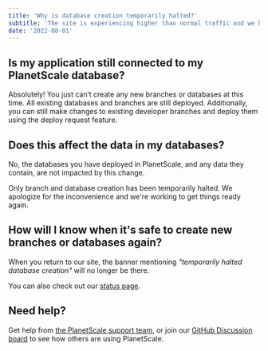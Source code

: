 ```yaml
---
title: 'Why is database creation temporarily halted?'
subtitle: 'The site is experiencing higher than normal traffic and we have temporarily halted database creation.'
date: '2022-08-01'
---
```


## Is my application still connected to my PlanetScale database?

Absolutely! You just can’t create any new branches or databases at this time. All existing databases and branches are still deployed. Additionally, you can still make changes to existing developer branches and deploy them using the deploy request feature.

## Does this affect the data in my databases?

No, the databases you have deployed in PlanetScale, and any data they contain, are not impacted by this change.

Only branch and database creation has been temporarily halted. We apologize for the inconvenience and we're working to get things ready again.

## How will I know when it's safe to create new branches or databases again?

When you return to our site, the banner mentioning _"temporarily halted database creation"_ will no longer be there.

You can also check out our [status page](https://www.planetscalestatus.com/).

## Need help?

Get help from [the PlanetScale support team](https://support.planetscale.com), or join our [GitHub Discussion board](https://github.com/planetscale/discussion/discussions) to see how others are using PlanetScale.
